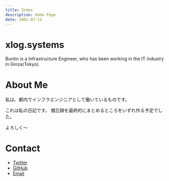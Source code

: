 ```yaml
---
title: Index
description: Home Page
date: 2001-07-11
---
```


# xlog.systems

Buntin is a Infrastructure Engineer, who has been working in the IT industry in Ginza(Tokyo).

# About Me

私は、都内でインフラエンジニアとして働いているものです。

これは私の日記です。
備忘録を最終的にまとめるところをいずれ作る予定でした。

よろしく〜

# Contact

- [Twitter](https://twitter.com/LArchel_Liz)
- [GitHub](https://github.com/BuntinJP)
- [Email](mailto:mail@buntin.xyz)
